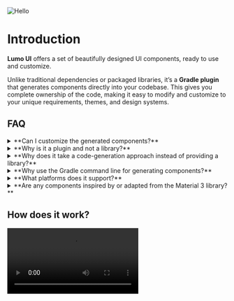 
<Image src="/images/cover.png" alt="Hello" width={1000} height={1000} />

# Introduction

**Lumo UI** offers a set of beautifully designed UI components, ready to use and customize.

Unlike traditional dependencies or packaged libraries, it’s a **Gradle plugin** that generates components directly into your codebase. This gives you complete ownership of the code, making it easy to modify and customize to your unique requirements, themes, and design systems.

## FAQ

<details>
  <summary>**Can I customize the generated components?**</summary>
  Yes, the generated components are part of your codebase, giving you full control
  to customize, extend, adapt, and perform fixes as needed.
</details>

<details>
  <summary>**Why is it a plugin and not a library?**</summary>
  It generates UI components directly into your codebase, giving you complete ownership
  and the flexibility to customize them to suit your specific design needs, free
  from external dependency constraints.
</details>

<details>
  <summary>
    **Why does it take a code-generation approach instead of providing a
    library?**
  </summary>
  The code-generation approach ensures that all components are part of your codebase,
  giving you full ownership and the ability to customize, extend, or adapt them to
  your specific design and functional needs without being tied to external dependencies.
</details>

<details>
  <summary>
    **Why use the Gradle command line for generating components?**
  </summary>
  The Gradle command line (`./gradlew`) works across platforms like macOS, Windows,
  and Linux, eliminating the need to install additional tools to run the plugin.
</details>

<details>
  <summary>**What platforms does it support?**</summary>
  It supports Android projects built with Jetpack Compose. Most components are also
  compatible with Compose Multiplatform, though some manual adjustments may be needed.
  Full Compose Multiplatform support with seamless integration is coming soon.
</details>

<details>
  <summary>
    **Are any components inspired by or adapted from the Material 3 library?**
  </summary>
  Yes, some components are inspired by or adapted from the Material 3 library. They’ve
  been modified to align with the Lumo UI design system, making them highly customizable
  and adaptable to your specific needs.
</details>

## How does it work?

<Video
  showControlsOnClick
  src="https://github.com/nomanr/docs-lumo-ui/raw/refs/heads/main/.github/videos/complete-demo.mp4"
/>
